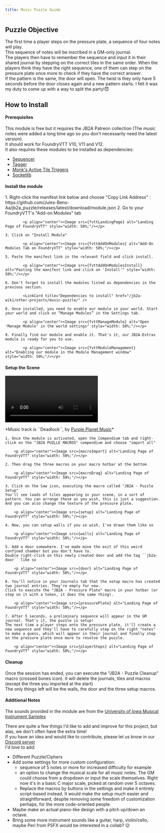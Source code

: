 ```yaml
---
title: Music Puzzle Guide
---
```








## Puzzle Objective

The first time a player steps on the pressure plate, a sequence of four notes will play.  
This sequence of notes will be inscribed in a GM-only journal.  
The players then have to remember the sequence and input it in their shared journal by stepping on the correct tiles in the same order. 
When the players think they have the right sequence, one of them can step on the pressure plate once more to check if they have the correct answer.  
If the pattern is the same, the door will open. The twist is they only have 5 seconds before the door closes again and a new pattern starts. I felt it was my duty to come up with a way to split the party!😈

## How to Install

#### Prerequisites

This module is free but it requires the JB2A Patreon collection (The music notes were added a long time ago so you don't necessarily need the latest version)  
It should work for FoundryVTT V10, V11 and V12.  
It also requires these modules to be installed as dependencies: 
- <a href="https://foundryvtt.com/packages/sequencer">Sequencer</a>
- <a href="https://foundryvtt.com/packages/tagger">Tagger</a>
- <a href="https://foundryvtt.com/packages/monks-active-tiles/">Monk's Active Tile Triggers</a>
- <a href="https://foundryvtt.com/packages/socketlib">Socketlib</a>

#### Install the module
<Steps>
    1. Right-click the manifest link below and choose "Copy Link Address" :   
            https://github.com/Jules-Bens-Aa/jb2a_puzzle/releases/latest/download/module.json
    2. Go to your FoundryVTT's "Add-on Modules" tab

            <p align="center"><Image src={fvttLandingPage} alt="Landing Page of FoundryVTT" style="width: 50%;"/></p>

    3. Click on "Install Module"

            <p align="center"><Image src={fvttAddOnModules} alt="Add-On Modules Tab on FoundryVTT" style="width: 50%;"/></p>            

    5. Paste the manifest link in the relevant field and click install.

            <p align="center"><Image src={fvttAddOnModulesInstall} alt="Pasting the manifest link and click on 'Install'" style="width: 50%;"/></p>

    6. Don't forget to install the modules listed as dependencies in the previous section.

            <LinkCard title="Dependencies to install" href="/jb2a-wiki/other-projects/music-puzzle/" />
            
    8. Once installed, you need to enable our module in your world. Start your world and click on “Manage Modules” in the Settings tab.

            <p align="center"><Image src={fvttManageModule} alt="Open 'Manage Module' in the world settings" style="width: 50%;"/></p>

    9. Finally find our module and enable it. That's it, our JB2A-Extras module is ready for you to use.

            <p align="center"><Image src={fvttModuleManagement} alt="Enabling our module in the Module Management window" style="width: 50%;"/></p>
</Steps>

#### Setup the Scene

<video  controls ><source src={ videoguide } type="video/webm"></source></video>


  <Aside type="tip" title="Music Track">
    *Music track is ``Deadlock``, by <a href="https://www.purple-planet.com/">Purple Planet Music</a>* 
  </Aside>

<Steps>

    1. Once the module is activated, open the Compendium tab and right-click on the "JB2A PUZLLE MACROS" compendium and choose "import all"

        <p align="center"><Image src={macroImport} alt="Landing Page of FoundryVTT" style="width: 50%;"/></p>
    
    2. Then drag the three macros on your macro hotbar at the bottom

        <p align="center"><Image src={macroDrag} alt="Landing Page of FoundryVTT" style="width: 50%;"/></p>

    3. Click on the Saw icon, executing the macro called "JB2A - Puzzle Setup"
    You'll see loads of tiles appearing in your scene, in a sort of pattern. You can arrange these as you wish, this is just a suggestion. And you can also change the texture of the pressure plate. 

        <p align="center"><Image src={setup} alt="Landing Page of FoundryVTT" style="width: 50%;"/></p>
    
    4. Now, you can setup walls if you so wish. I've drawn them like so

        <p align="center"><Image src={walls} alt="Landing Page of FoundryVTT" style="width: 50%;"/></p>

    5. Add a door somewhere. I've made mine the exit of this weird confined chamber but you don't have to.  
    Double right-click on this newly created door and add the tag ``jb2a-door`` like so

        <p align="center"><Image src={door} alt="Landing Page of FoundryVTT" style="width: 50%;"/></p>

    6. You'll notice in your Journals tab that the setup macro has created two journal entries. They're empty for now.  
    Click to execute the "JB2A - Pressure Plate" macro in your hotbar (or step on it with a token, it does the same thing). 

        <p align="center"><Image src={pressurePlate} alt="Landing Page of FoundryVTT" style="width: 50%;"/></p>

    7. After 5 seconds, a preliminary sequence will appear in the GM journal. That's it, the puzzle is setup!
    The next time a player steps onto the pressure plate, it'll create a new sequence and they'll have to carefully step on the right "notes" to make a guess, which will appear in their journal and finally step on the pressure plate once more to resolve the puzzle.

        <p align="center"><Image src={playerSteps} alt="Landing Page of FoundryVTT" style="width: 50%;"/></p>


</Steps>

#### Cleanup

Once the session has ended, you can execute the "JB2A - Puzzle Cleanup" macro (crossed bones icon). It will delete the journals, tiles and macros (except the three you imported at the start)  
The only things left will be the walls, the door and the three setup macros.

#### Additional Notes

The sounds provided in the module are from the <a href="https://theremin.music.uiowa.edu/MIS.html">University of Iowa Musical Instrument Samples</a>

There are quite a few things I'd like to add and improve for this project, but alas, we don't often have the extra time!  
If you have an idea and would like to contribute, please let us know in our [Discord server](https://discord.gg/gmd8MAPX4m)  
I'd love to add:  
- Different Puzzle/Ciphers
- Add some settings for more custom configuration:
    - sequence of 5 notes or more for increased difficulty for example
    - an option to change the musical scale for all music notes. The GM could choose from a dropdown or input the scale themselves. Right now it's in a basic C major scale, picked at random over 5 octaves.
    - Replace the macros by buttons in the settings and make it entirely script-based instead. It would make the setup much easier and straightforward, despite removing some freedom of customization perhaps, for the more code-oriented people.
- Maybe make an actual piano-like design with a pitch up/down an octave.
- Bring some more instrument sounds like a guitar, harp, violin/cello, maybe Peri from PSFX would be interested in a collab? 😉
